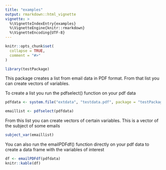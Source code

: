 ```yaml
---
title: "examples"
output: rmarkdown::html_vignette
vignette: >
  %\VignetteIndexEntry{examples}
  %\VignetteEngine{knitr::rmarkdown}
  %\VignetteEncoding{UTF-8}
---
```


```r
knitr::opts_chunk$set(
  collapse = TRUE,
  comment = "#>"
)
```

```r
library(testPackage)
```

This package creates a list from email data in PDF format. From that list you can create vectors of variables. 

To create a list you run the pdfselect() function on your pdf data

```r
pdfdata <- system.file("extdata", "testdata.pdf", package = "testPackage")
```

```r
emaillist <- pdfselect(pdfdata)
```

From this list you can create vectors of certain variables. This is a vector of the subject of some emails

```r
subject_var(emaillist)
```

You can also run the emailPDFdf() function directly on your pdf data to create a data frame with the variables of interest

```r
df <- emailPDFdf(pdfdata)
knitr::kable(df)
```
